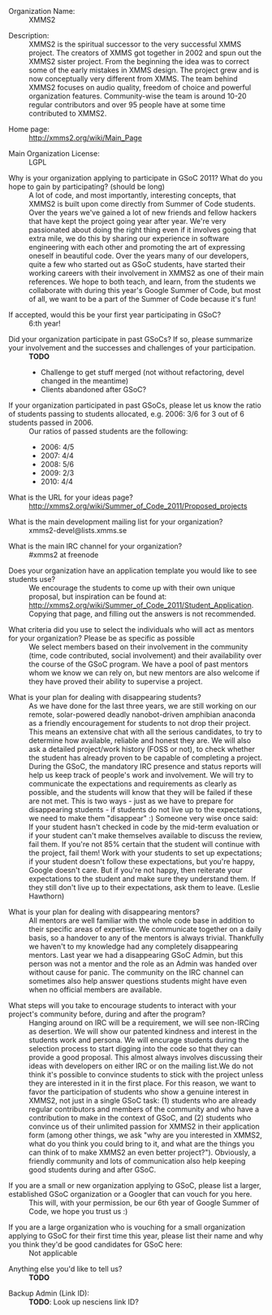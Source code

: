 ; Organization Name:
: XMMS2

; Description:
: XMMS2 is the spiritual successor to the very successful XMMS project. The creators of XMMS got together in 2002 and spun out the XMMS2 sister project. From the beginning the idea was to correct some of the early mistakes in XMMS design. The project grew and is now conceptually very different from XMMS. The team behind XMMS2 focuses on audio quality, freedom of choice and powerful organization features. Community-wise the team is around 10-20 regular contributors and over 95 people have at some time contributed to XMMS2. 

; Home page:
: http://xmms2.org/wiki/Main_Page

; Main Organization License:
: LGPL

; Why is your organization applying to participate in GSoC 2011? What do you hope to gain by participating? (should be long)
: A lot of code, and most importantly, interesting concepts, that XMMS2 is built upon come directly from Summer of Code students. Over the years we've gained a lot of new friends and fellow hackers that have kept the project going year after year. We're very passionated about doing the right thing even if it involves going that extra mile, we do this by sharing our experience in software engineering with each other and promoting the art of expressing oneself in beautiful code. Over the years many of our developers, quite a few who started out as GSoC students, have started their working careers with their involvement in XMMS2 as one of their main references. We hope to both teach, and learn, from the students we collaborate with during this year's Google Summer of Code, but most of all, we want to be a part of the Summer of Code because it's fun!

; If accepted, would this be your first year participating in GSoC?
: 6:th year!

; Did your organization participate in past GSoCs? If so, please summarize your involvement and the successes and challenges of your participation.
: '''TODO'''
:* Challenge to get stuff merged (not without refactoring, devel changed in the meantime)
:* Clients abandoned after GSoC?

; <nowiki>If your organization participated in past GSoCs, please let us know the ratio of students passing to students allocated, e.g. 2006: 3/6 for 3 out of 6 students passed in 2006.</nowiki>
: Our ratios of passed students are the following:
:* 2006: 4/5
:* 2007: 4/4
:* 2008: 5/6
:* 2009: 2/3
:* 2010: 4/4

; What is the URL for your ideas page?
: http://xmms2.org/wiki/Summer_of_Code_2011/Proposed_projects

; What is the main development mailing list for your organization?
: xmms2-devel@lists.xmms.se

; What is the main IRC channel for your organization?
: #xmms2 at freenode

; Does your organization have an application template you would like to see students use?
: We encourage the students to come up with their own unique proposal, but inspiration can be found at: http://xmms2.org/wiki/Summer_of_Code_2011/Student_Application. Copying that page, and filling out the answers is not recommended.

; What criteria did you use to select the individuals who will act as mentors for your organization? Please be as specific as possible
: We select members based on their involvement in the community (time, code contributed, social involvement) and their availability over the course of the GSoC program. We have a pool of past mentors whom we know we can rely on, but new mentors are also welcome if they have proved their ability to supervise a project.

; What is your plan for dealing with disappearing students?
: As we have done for the last three years, we are still working on our remote, solar-powered deadly nanobot-driven amphibian anaconda as a friendly encouragement for students to not drop their project. This means an extensive chat with all the serious candidates, to try to determine how available, reliable and honest they are. We will also ask a detailed project/work history (FOSS or not), to check whether the student has already proven to be capable of completing a project. During the GSoC, the mandatory IRC presence and status reports will help us keep track of people's work and involvement. We will try to communicate the expectations and requirements as clearly as possible, and the students will know that they will be failed if these are not met. This is two ways - just as we have to prepare for disappearing students - if students do not live up to the expectations, we need to make them "disappear" :) Someone very wise once said: If your student hasn't checked in code by the mid-term evaluation or if your student can't make themselves available to discuss the review, fail them. If you're not 85% certain that the student will continue with the project, fail them! Work with your students to set up expectations; if your student doesn't follow these expectations, but you're happy, Google doesn't care. But if you're not happy, then reiterate your expectations to the student and make sure they understand them. If they still don't live up to their expectations, ask them to leave. (Leslie Hawthorn)

; What is your plan for dealing with disappearing mentors?
: All mentors are well familiar with the whole code base in addition to their specific areas of expertise. We communicate together on a daily basis, so a handover to any of the mentors is always trivial. Thankfully we haven't to my knowledge had any completely disappearing mentors. Last year we had a disappearing GSoC Admin, but this person was not a mentor and the role as an Admin was handed over without cause for panic. The community on the IRC channel can sometimes also help answer questions students might have even when no official members are available.

; What steps will you take to encourage students to interact with your project's community before, during and after the program?
: Hanging around on IRC will be a requirement, we will see non-IRCing as desertion. We will show our patented kindness and interest in the students work and persona. We will encurage students during the selection process to start digging into the code so that they can provide a good proposal. This almost always involves discussing their ideas with developers on either IRC or on the mailing list.We do not think it's possible to convince students to stick with the project unless they are interested in it in the first place. For this reason, we want to favor the participation of students who show a genuine interest in XMMS2, not just in a single GSoC task: (1) students who are already regular contributors and members of the community and who have a contribution to make in the context of GSoC, and (2) students who convince us of their unlimited passion for XMMS2 in their application form (among other things, we ask "why are you interested in XMMS2, what do you think you could bring to it, and what are the things you can think of to make XMMS2 an even better project?"). Obviously, a friendly community and lots of communication also help keeping good students during and after GSoC. 

; If you are a small or new organization applying to GSoC, please list a larger, established GSoC organization or a Googler that can vouch for you here.
: This will, with your permission, be our 6th year of Google Summer of Code, we hope you trust us :)

; If you are a large organization who is vouching for a small organization applying to GSoC for their first time this year, please list their name and why you think they'd be good candidates for GSoC here:
: Not applicable

; Anything else you'd like to tell us?
: '''TODO'''

; Backup Admin (Link ID):
: '''TODO''': Look up nesciens link ID?